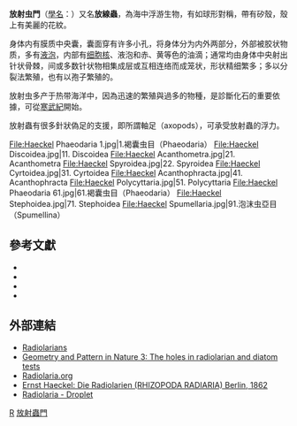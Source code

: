 {{Expand|time=2013-02-13T07:47:46+00:00 }}
{{Automatic taxobox
| name = 放射蟲亞門
| image = Radiolaria.jpg
| image_width = 225px
| image_caption = Radiolaria illustration from the [[挑戰者號遠征|Challenger Expedition 1873-76]].
| fossil_range = [[寒武纪|寒武纪]]—现在
|unranked_regnum=[[SAR超類群|SAR超類群]]（{{Lang|en|SAR supergroup}}）
| authority = [[约翰内斯·彼得·缪勒|Müller]] 1858 ''emend.''
| taxon = Radiozoa
| subdivision_ranks = [[綱|綱]]
| subdivision =
*{{Link-en|多孔蟲綱|Polycystine}}（{{Lang|la|Polycystinea}}）
*{{Link-en|等輻骨蟲綱|Acantharea}}（{{Lang|la|Acantharea}}）
*{{Link-en|Sticholonchea|Sticholonche}}
}}
'''放射虫門'''（[[學名|學名]]：{{Lang|la|Radiozoa}}）又名'''放線蟲'''，為海中浮游生物，有如球形對稱，帶有矽殼，殼上有美麗的花紋。

身体内有膜质中央囊，囊面穿有许多小孔，将身体分为内外两部分，外部被胶状物质，多有[[液泡|液泡]]，内部有[[细胞核|细胞核]]、液泡和赤、黄等色的油滴；通常均由身体中央射出针状骨棘，间或多数针状物相集成层或互相连络而成笼状，形状精细繁多；多以分裂法繁殖，也有以孢子繁殖的。

放射虫多产于热带海洋中，因為迅速的繁殖與過多的物種，是診斷化石的重要依據，可從[[寒武紀|寒武紀]]開始。

放射蟲有很多針狀偽足的支援，即所謂軸足（axopods），可承受放射蟲的浮力。

<gallery>
File:Haeckel Phaeodaria 1.jpg|1.褐囊虫目（Phaeodaria）
File:Haeckel Discoidea.jpg|11. Discoidea
File:Haeckel Acanthometra.jpg|21. Acanthometra
File:Haeckel Spyroidea.jpg|22. Spyroidea
File:Haeckel Cyrtoidea.jpg|31. Cyrtoidea
File:Haeckel Acanthophracta.jpg|41. Acanthophracta
File:Haeckel Polycyttaria.jpg|51. Polycyttaria
File:Haeckel Phaeodaria 61.jpg|61.褐囊虫目（Phaeodaria）
File:Haeckel Stephoidea.jpg|71. Stephoidea
File:Haeckel Spumellaria.jpg|91.泡沫虫亞目（Spumellina）
</gallery>

== 參考文獻 ==
<div class="references-small">
* {{cite journal | author = Zettler, Linda A.
| title = Phylogenetic relationships between the Acantharea and the Polycystinea: A molecular perspective on Haeckel's Radiolaria
| journal = Proceedings of the National Academy of Sciences
| year = 1997 | volume = 94 | pages = 11411-11416 | doi = 10.1073/pnas.94.21.11411
}}
* {{cite journal | author = P. Lopez-Garcia ''et al.''
| title = Toward the Monophyly of Haeckel's Radiolaria: 18S rRNA Environmental Data Support the Sisterhood of Polycystinea and Acantharea
| url = https://archive.org/details/sim_molecular-biology-and-evolution_2002-01_19_1/page/118
| journal = Molecular Biology and Evolution
| year = 2002 | volume = 19 | issue = 1 | pages = 118-121}}
* {{cite journal | author = Sina M. Adl ''et al.''
| title = The New Higher Level Classification of Eukaryotes with Emphasis on the Taxonomy of Protists
| journal = Journal of Eukaryotic Microbiology
| year = 2005 | volume = 52 | issue = 5 | pages = 399-451
| doi =  10.1111/j.1550-7408.2005.00053.x }}
*{{cite book
|last= Haeckel
|first= Ernst
|title= Art Forms from the Ocean: The Radiolarian Atlas of 1862
|year= 2005
|publisher= Prestel Verlag
|location= Munich; London
|isbn= 3-7913-3327-5}}
</div>

== 外部連結 ==
{{commons category|Radiolaria}}
*[http://hoopermuseum.earthsci.carleton.ca/2001_radiolarians_bb/ Radiolarians] {{Wayback|url=http://hoopermuseum.earthsci.carleton.ca/2001_radiolarians_bb/ |date=20080512035747 }}
*[http://www.microscopy-uk.org.uk/mag/artfeb05/cbdiatoms.html Geometry and Pattern in Nature 3: The holes in radiolarian and diatom tests] {{Wayback|url=http://www.microscopy-uk.org.uk/mag/artfeb05/cbdiatoms.html |date=20080602040851 }}
*[http://www.radiolaria.org/ Radiolaria.org] {{Wayback|url=http://www.radiolaria.org/ |date=20080528062513 }}
*[https://web.archive.org/web/20090619000841/http://caliban.mpiz-koeln.mpg.de/~stueber/haeckel/radiolarien/ Ernst Haeckel: Die Radiolarien (RHIZOPODA RADIARIA) Berlin, 1862]
*[http://www.pirx.com/droplet/radiolaria.html Radiolaria - Droplet] {{Wayback|url=http://www.pirx.com/droplet/radiolaria.html |date=20090303182001 }}

{{真核生物}}

{{Authority control}}
{{Taxonbar|from=Q21446955}}

[[Category:原生生物|R]]
[[Category:放射蟲門|]]